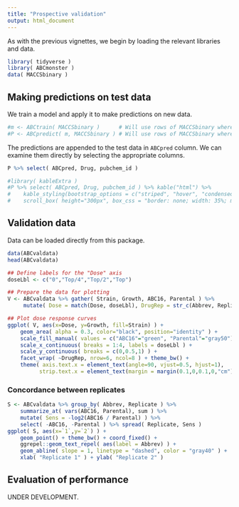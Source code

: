 ```yaml
---
title: "Prospective validation"
output: html_document
---
```


As with the previous vignettes, we begin by loading the relevant libraries and data.

```r
library( tidyverse )
library( ABCmonster )
data( MACCSbinary )
```

## Making predictions on test data

We train a model and apply it to make predictions on new data.

```r
#m <- ABCtrain( MACCSbinary )      # Will use rows of MACCSbinary where Label is not-NA
#P <- ABCpredict( m, MACCSbinary ) # Will use rows of MACCSbinary where Label is NA
```

The predictions are appended to the test data in `ABCpred` column. We can examine them directly by selecting the appropriate columns.

```r
P %>% select( ABCpred, Drug, pubchem_id )
```

```r
#library( kableExtra )
#P %>% select( ABCpred, Drug, pubchem_id ) %>% kable("html") %>%
#    kable_styling(bootstrap_options = c("striped", "hover", "condensed"), full_width=FALSE) %>%
#    scroll_box( height="300px", box_css = "border: none; width: 35%; margin-left: auto; margin-right: auto; margin-bottom: 10px;" )
```

## Validation data

Data can be loaded directly from this package.

```r
data(ABCvaldata)
head(ABCvaldata)
```

```r
## Define labels for the "Dose" axis
doseLbl <- c("0","Top/4","Top/2","Top")

## Prepare the data for plotting
V <- ABCvaldata %>% gather( Strain, Growth, ABC16, Parental ) %>%
     mutate( Dose = match(Dose, doseLbl), DrugRep = str_c(Abbrev, Replicate) )

## Plot dose response curves
ggplot( V, aes(x=Dose, y=Growth, fill=Strain) ) +
    geom_area( alpha = 0.3, color="black", position="identity" ) +
    scale_fill_manual( values = c("ABC16"="green", "Parental"="gray50") ) +
    scale_x_continuous( breaks = 1:4, labels = doseLbl ) +
    scale_y_continuous( breaks = c(0,0.5,1) ) +
    facet_wrap( ~DrugRep, nrow=6, ncol=8 ) + theme_bw() +
    theme( axis.text.x = element_text(angle=90, vjust=0.5, hjust=1),
          strip.text.x = element_text(margin = margin(0.1,0,0.1,0,"cm")) )
```

### Concordance between replicates

```r
S <- ABCvaldata %>% group_by( Abbrev, Replicate ) %>%
    summarize_at( vars(ABC16, Parental), sum ) %>%
    mutate( Sens = -log2(ABC16 / Parental) ) %>%
    select( -ABC16, -Parental ) %>% spread( Replicate, Sens )
ggplot( S, aes(x=`1`,y=`2`) ) +
    geom_point() + theme_bw() + coord_fixed() +
    ggrepel::geom_text_repel( aes(label = Abbrev) ) +
    geom_abline( slope = 1, linetype = "dashed", color = "gray40" ) +
    xlab( "Replicate 1" ) + ylab( "Replicate 2" )
```

## Evaluation of performance

UNDER DEVELOPMENT.
